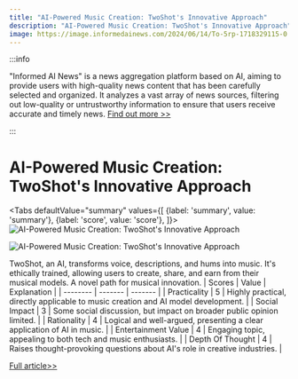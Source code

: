 ```yaml
---
title: "AI-Powered Music Creation: TwoShot's Innovative Approach"
description: "AI-Powered Music Creation: TwoShot's Innovative Approach"
image: https://image.informedainews.com/2024/06/14/To-5rp-1718329115-0.jpg
---
```



:::info

"Informed AI News" is a news aggregation platform based on AI, aiming to provide users with high-quality news content that has been carefully selected and organized. It analyzes a vast array of news sources, filtering out low-quality or untrustworthy information to ensure that users receive accurate and timely news.  [Find out more >>](/)

:::

# AI-Powered Music Creation: TwoShot's Innovative Approach


<Tabs
	defaultValue="summary"
	values={[
	{label: 'summary', value: 'summary'},
	{label: 'score', value: 'score'},
]}>
<TabItem value="summary">
<img
  src="https://image.informedainews.com/2024/06/14/To-5rp-1718329115-0.jpg"
  alt="AI-Powered Music Creation: TwoShot's Innovative Approach"
/>

<img
  src="https://image.informedainews.com/2024/06/14/To-pmg-1718329115-1.jpg"
  alt="AI-Powered Music Creation: TwoShot's Innovative Approach"
/>



TwoShot, an AI, transforms voice, descriptions, and hums into music. It's ethically trained, allowing users to create, share, and earn from their musical models. A novel path for musical innovation.
</TabItem>
<TabItem value="score">
	| Scores     | Value   | Explanation |
	| -------- | ------- | ------- |
	| Practicality  | 5    | Highly practical, directly applicable to music creation and AI model development.    |
	| Social Impact | 3     | Some social discussion, but impact on broader public opinion limited.    |
	| Rationality    | 4    | Logical and well-argued, presenting a clear application of AI in music.    |
	| Entertainment Value    | 4    | Engaging topic, appealing to both tech and music enthusiasts.    |
	| Depth Of Thought    | 4    | Raises thought-provoking questions about AI's role in creative industries.    |
</TabItem>
</Tabs>

[Full article>>](https://www.producthunt.com/posts/twoshot)
